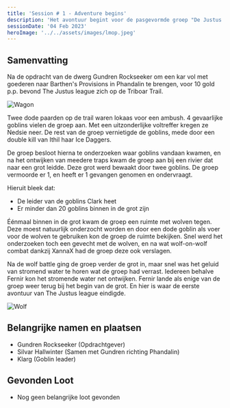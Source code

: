 ```yaml
---
title: 'Session # 1 - Adventure begins'
description: 'Het avontuur begint voor de pasgevormde groep "De Justus league"'
sessionDate: '04 Feb 2023'
heroImage: '../../assets/images/lmop.jpeg'
---
```



## Samenvatting

Na de opdracht van de dwerg Gundren Rockseeker om een kar vol met goederen naar Barthen's Provisions in Phandalin te brengen, voor 10 gold p.p. bevond The Justus league zich op de Triboar Trail.

<Image src={wagon} alt="Wagon" />

Twee dode paarden op de trail waren lokaas voor een ambush. 4 gevaarlijke goblins vielen de groep aan. Met een uitzonderlijke voltreffer kregen ze Nedsie neer. De rest van de groep vernietigde de goblins, mede door een double kill van Ithil haar Ice Daggers.

De groep besloot hierna te onderzoeken waar goblins vandaan kwamen, en na het ontwijken van meedere traps kwam de groep aan bij een rivier dat naar een grot leidde. Deze grot werd bewaakt door twee goblins. De groep vermoorde er 1, en heeft er 1 gevangen genomen en ondervraagt.

Hieruit bleek dat:

-   De leider van de goblins Clark heet
-   Er minder dan 20 goblins binnen in de grot zijn

Éénmaal binnen in de grot kwam de groep een ruimte met wolven tegen. Deze moest natuurlijk onderzocht worden en door een dode goblin als voer voor de wolven te gebruiken kon de groep de ruimte bekijken. Snel werd het onderzoeken toch een gevecht met de wolven, en na wat wolf-on-wolf combat dankzij XannaX had de groep deze ook verslagen.

Na de wolf battle ging de groep verder de grot in, maar snel was het geluid van stromend water te horen wat de groep had verrast. Iedereen behalve Fernir kon het stromende water net ontwijken. Fernir lande als enige van de groep weer terug bij het begin van de grot. En hier is waar de eerste avontuur van The Justus league eindigde.

<Image src={wolf} alt="Wolf" />

## Belangrijke namen en plaatsen

-   Gundren Rockseeker (Opdrachtgever)
-   Silvar Hallwinter (Samen met Gundren richting Phandalin)
-   Klarg (Goblin leader)

## Gevonden Loot

-   Nog geen belangrijke loot gevonden
